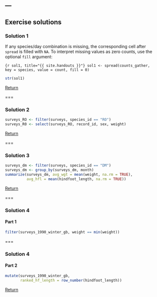 ---
---

## Exercise solutions

### Solution 1

If any species/day combination is missing, the corresponding cell after `spread` is filled with `NA`. To interpret missing values as zero counts, use the optional `fill` argument: 

```{r sol1, title="{{ site.handouts }}"}
sol1 <- spread(counts_gather, key = species, value = count, fill = 0)
```

```r
str(sol1)
```

<aside class="notes" markdown="block">

[Return](#exercise-1)

</aside>

===

### Solution 2

```r
surveys_RO <- filter(surveys, species_id == "RO")
surveys_R0 <- select(surveys_RO, record_id, sex, weight)
```

<aside class="notes" markdown="block">

[Return](#exercise-2)

</aside>

===

### Solution 3

```r
surveys_dm <- filter(surveys, species_id == "DM")
surveys_dm <- group_by(surveys_dm, month)
summarize(surveys_dm, avg_wgt = mean(weight, na.rm = TRUE),
          avg_hfl = mean(hindfoot_length, na.rm = TRUE))
```

<aside class="notes" markdown="block">

[Return](#exercise-3)

</aside>

===

### Solution 4

#### Part 1

```r
filter(surveys_1990_winter_gb, weight == min(weight))
```

===

### Solution 4

#### Part 2

```r
mutate(surveys_1990_winter_gb,
       ranked_hf_length = row_number(hindfoot_length))
```

<aside class="notes" markdown="block">

[Return](#exercise-4)

</aside>
